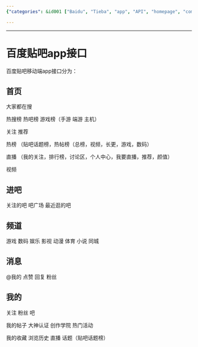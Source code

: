 ```yaml
---
{"categories": &id001 ["Baidu", "Tieba", "app", "API", "homepage", "communities", "channels"], "category": "API", "date": "2023-12-22 23:52:59", "description": "The Baidu Tieba app API enables access to various sections such as the homepage, communities, channels, and messaging. It offers features like hot searches, recommended content, trending topics, live streaming, video section, and communication with other users.", "tags": *id001, "title": "百度贴吧app接口"}

---
```


------

# 百度贴吧app接口

百度贴吧移动端app接口分为：

## 首页

大家都在搜

热搜榜 热吧榜 游戏榜（手游 端游 主机）

关注 推荐

热榜 （贴吧话题榜，热帖榜（总榜，视频，长更，游戏，数码）

直播 （我的关注，排行榜，讨论区，个人中心，我要直播，推荐，颜值）

视频

## 进吧

关注的吧 吧广场 最近逛的吧

## 频道

游戏 数码 娱乐 影视 动漫 体育 小说 同城

## 消息

@我的 点赞 回复 粉丝

## 我的

关注 粉丝 吧

我的帖子 大神认证 创作学院 热门活动

我的收藏 浏览历史 直播 话题（贴吧话题榜）

